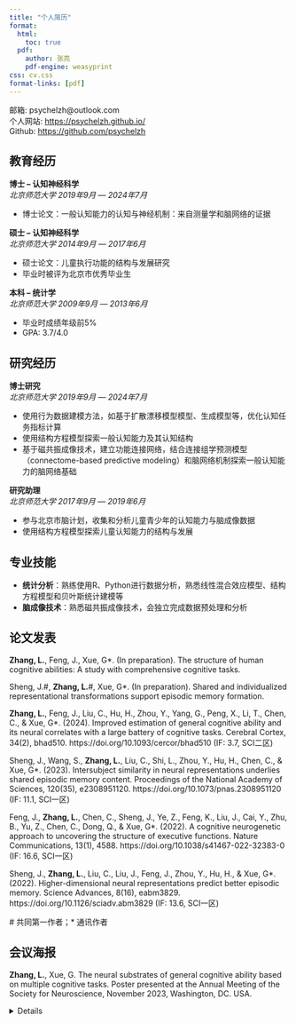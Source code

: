 ```yaml
---
title: "个人简历"
format:
  html:
    toc: true
  pdf:
    author: 张亮
    pdf-engine: weasyprint
css: cv.css
format-links: [pdf]
---
```


::: {.print-only .contact-block}
邮箱: psychelzh\@outlook.com <br> 个人网站: <https://psychelzh.github.io/> <br> Github: <https://github.com/psychelzh>
:::

## 教育经历

**博士 -- 认知神经科学** <br> *北京师范大学* [*2019年9月 --- 2024年7月*]{.cvdate}

-   博士论文：一般认知能力的认知与神经机制：来自测量学和脑网络的证据

**硕士 -- 认知神经科学** <br> *北京师范大学* [*2014年9月 --- 2017年6月*]{.cvdate}

-   硕士论文：儿童执行功能的结构与发展研究
-   毕业时被评为北京市优秀毕业生

**本科 -- 统计学** <br> *北京师范大学* [*2009年9月 --- 2013年6月*]{.cvdate}

-   毕业时成绩年级前5%
-   GPA: 3.7/4.0

## 研究经历

**博士研究** <br> *北京师范大学* [*2019年9月 --- 2024年7月*]{.cvdate}

-   使用行为数据建模方法，如基于扩散漂移模型模型、生成模型等，优化认知任务指标计算
-   使用结构方程模型探索一般认知能力及其认知结构
-   基于磁共振成像技术，建立功能连接网络，结合连接组学预测模型（connectome-based predictive modeling）和脑网络机制探索一般认知能力的脑网络基础

**研究助理** <br> *北京师范大学* [*2017年9月 --- 2019年6月*]{.cvdate}

-   参与北京市脑计划，收集和分析儿童青少年的认知能力与脑成像数据
-   使用结构方程模型探索儿童认知能力的结构与发展

## 专业技能

-   **统计分析**：熟练使用R、Python进行数据分析，熟悉线性混合效应模型、结构方程模型和贝叶斯统计建模等
-   **脑成像技术**：熟悉磁共振成像技术，会独立完成数据预处理和分析

## 论文发表 {style="page-break-before: always"}

**Zhang, L.**, Feng, J., Xue, G*. (In preparation). The structure of human cognitive abilities: A study with comprehensive cognitive tasks.

Sheng, J.#, **Zhang, L.**#, Xue, G*. (In preparation). Shared and individualized representational transformations support episodic memory formation.

**Zhang, L.**, Feng, J., Liu, C., Hu, H., Zhou, Y., Yang, G., Peng, X., Li, T., Chen, C., & Xue, G*. (2024). Improved estimation of general cognitive ability and its neural correlates with a large battery of cognitive tasks. Cerebral Cortex, 34(2), bhad510. https://doi.org/10.1093/cercor/bhad510 (IF: 3.7, SCI二区)

Sheng, J., Wang, S., **Zhang, L.**, Liu, C., Shi, L., Zhou, Y., Hu, H., Chen, C., & Xue, G*. (2023). Intersubject similarity in neural representations underlies shared episodic memory content. Proceedings of the National Academy of Sciences, 120(35), e2308951120. https://doi.org/10.1073/pnas.2308951120 (IF: 11.1, SCI一区)

Feng, J., **Zhang, L.**, Chen, C., Sheng, J., Ye, Z., Feng, K., Liu, J., Cai, Y., Zhu, B., Yu, Z., Chen, C., Dong, Q., & Xue, G*. (2022). A cognitive neurogenetic approach to uncovering the structure of executive functions. Nature Communications, 13(1), 4588. https://doi.org/10.1038/s41467-022-32383-0 (IF: 16.6, SCI一区)

Sheng, J., **Zhang, L.**, Liu, C., Liu, J., Feng, J., Zhou, Y., Hu, H., & Xue, G*. (2022). Higher-dimensional neural representations predict better episodic memory. Science Advances, 8(16), eabm3829. https://doi.org/10.1126/sciadv.abm3829 (IF: 13.6, SCI一区)

\# 共同第一作者；* 通讯作者

## 会议海报

**Zhang, L.**, Xue, G. The neural substrates of general cognitive ability based on multiple cognitive tasks. Poster presented at the Annual Meeting of the Society for Neuroscience, November 2023, Washington, DC. USA.

::: {.no-print}
<details>Created based on tutorial of <https://www.cynthiahqy.com/posts/cv-html-pdf/></details>
:::
